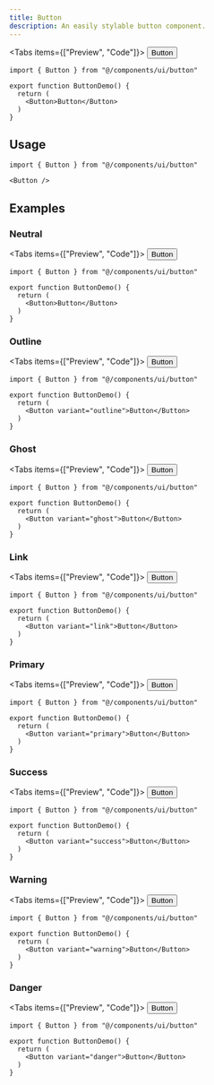 ```yaml
---
title: Button
description: An easily stylable button component.
---
```



<Tabs items={["Preview", "Code"]}>
  <ComponentDemoPreview>
    <Button>Button</Button>
  </ComponentDemoPreview>
  ```tsx tab="Code"
  import { Button } from "@/components/ui/button"

  export function ButtonDemo() {
    return (
      <Button>Button</Button>
    )
  }
  ```
</Tabs>

## Usage

```tsx
import { Button } from "@/components/ui/button"
```

```tsx
<Button />
```

## Examples

### Neutral

<Tabs items={["Preview", "Code"]}>
  <ComponentDemoPreview>
    <Button>Button</Button>
  </ComponentDemoPreview>
  ```tsx tab="Code"
  import { Button } from "@/components/ui/button"

  export function ButtonDemo() {
    return (
      <Button>Button</Button>
    )
  }
  ```
</Tabs>

### Outline

<Tabs items={["Preview", "Code"]}>
  <ComponentDemoPreview>
    <Button variant="outline">Button</Button>
  </ComponentDemoPreview>
  ```tsx tab="Code"
  import { Button } from "@/components/ui/button"

  export function ButtonDemo() {
    return (
      <Button variant="outline">Button</Button>
    )
  }
  ```
</Tabs>

### Ghost

<Tabs items={["Preview", "Code"]}>
  <ComponentDemoPreview>
    <Button variant="ghost">Button</Button>
  </ComponentDemoPreview>
  ```tsx tab="Code"
  import { Button } from "@/components/ui/button"

  export function ButtonDemo() {
    return (
      <Button variant="ghost">Button</Button>
    )
  }
  ```
</Tabs>

### Link

<Tabs items={["Preview", "Code"]}>
  <ComponentDemoPreview>
    <Button variant="link">Button</Button>
  </ComponentDemoPreview>
  ```tsx tab="Code"
  import { Button } from "@/components/ui/button"

  export function ButtonDemo() {
    return (
      <Button variant="link">Button</Button>
    )
  }
  ```
</Tabs>

### Primary

<Tabs items={["Preview", "Code"]}>
  <ComponentDemoPreview>
    <Button variant="primary">Button</Button>
  </ComponentDemoPreview>
  ```tsx tab="Code"
  import { Button } from "@/components/ui/button"

  export function ButtonDemo() {
    return (
      <Button variant="primary">Button</Button>
    )
  }
  ```
</Tabs>

### Success

<Tabs items={["Preview", "Code"]}>
  <ComponentDemoPreview>
    <Button variant="success">Button</Button>
  </ComponentDemoPreview>
  ```tsx tab="Code"
  import { Button } from "@/components/ui/button"

  export function ButtonDemo() {
    return (
      <Button variant="success">Button</Button>
    )
  }
  ```
</Tabs>


### Warning

<Tabs items={["Preview", "Code"]}>
  <ComponentDemoPreview>
    <Button variant="warning">Button</Button>
  </ComponentDemoPreview>
  ```tsx tab="Code"
  import { Button } from "@/components/ui/button"

  export function ButtonDemo() {
    return (
      <Button variant="warning">Button</Button>
    )
  }
  ```
</Tabs>

### Danger

<Tabs items={["Preview", "Code"]}>
  <ComponentDemoPreview>
    <Button variant="danger">Button</Button>
  </ComponentDemoPreview>
  ```tsx tab="Code"
  import { Button } from "@/components/ui/button"

  export function ButtonDemo() {
    return (
      <Button variant="danger">Button</Button>
    )
  }
  ```
</Tabs>
